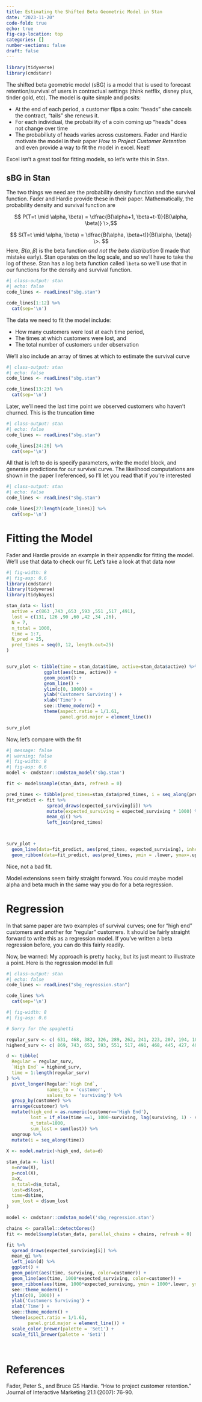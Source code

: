 ```yaml
---
title: Estimating the Shifted Beta Geometric Model in Stan
date: "2023-11-20"
code-fold: true
echo: true
fig-cap-location: top
categories: []
number-sections: false
draft: false
---
```



```r
library(tidyverse)
library(cmdstanr)
```

The shifted beta geometric model (sBG) is a model that is used to forecast retention/survival of users in contractual settings (think netflix, disney plus, tinder gold, etc). The model is quite simple and posits:

* At the end of each period, a customer flips a coin: "heads" she cancels the contract, "tails" she renews it.
* For each individual, the probability of a coin coming up "heads" does not change over time
* The probabiliuty of heads varies across customers.  Fader and Hardie motivate the model in their paper *How to Project Customer Retention* and even provide a way to fit the model in excel. Neat!

Excel isn't a great tool for fitting models, so let's write this in Stan.

## sBG in Stan

The two things we need are the probability density function and the survival function. Fader and Hardie provide these in their paper.  Mathematically, the probability density and survival function are

$$ P(T=t \mid \alpha, \beta) = \dfrac{B(\alpha+1, \beta+t-1)}{B(\alpha, \beta)} \>,$$

$$ S(T=t \mid \alpha, \beta) = \dfrac{B(\alpha, \beta+t)}{B(\alpha, \beta)} \>. $$
Here, $B(\alpha, \beta)$ is the beta function *and not the beta distribution* (I made that mistake early).  Stan operates on the log scale, and so we'll have to take the log of these.  Stan has a log beta function called `lbeta` so we'll use that in our functions for the density and survival function.

```r
#| class-output: stan
#| echo: false
code_lines <- readLines("sbg.stan")

code_lines[1:12] %>% 
  cat(sep='\n')

```

The data we need to fit the model include:

* How many customers were lost at each time period, 
* The times at which customers were lost, and
* The total number of customers under observation

We'll also include an array of times at which to estimate the survival curve

```r
#| class-output: stan
#| echo: false
code_lines <- readLines("sbg.stan")

code_lines[13:23] %>% 
  cat(sep='\n')

```


Later, we'll need the last time point we observed customers who haven't churned.  This is the truncation time


```r
#| class-output: stan
#| echo: false
code_lines <- readLines("sbg.stan")

code_lines[24:26] %>% 
  cat(sep='\n')

```

All that is left to do is specify parameters, write the model block, and generate predictions for our survival curve.  The likelihood computations are shown in the paper I referenced, so I'll let you read that if you're interested


```r
#| class-output: stan
#| echo: false
code_lines <- readLines("sbg.stan")

code_lines[27:length(code_lines)] %>% 
  cat(sep='\n')

```
# Fitting the Model

Fader and Hardie provide an example in their appendix for fitting the model.  We'll use that data to check our fit.  Let's take a look at that data now

```r
#| fig-width: 8
#| fig-asp: 0.6
library(cmdstanr)
library(tidyverse)
library(tidybayes)

stan_data <- list(
  active = c(863 ,743 ,653 ,593 ,551 ,517 ,491),
  lost = c(131, 126 ,90 ,60 ,42 ,34 ,26),
  N = 7,
  n_total = 1000,
  time = 1:7,
  N_pred = 25,
  pred_times = seq(0, 12, length.out=25)
)


surv_plot <- tibble(time = stan_data$time, active=stan_data$active) %>% 
              ggplot(aes(time, active)) + 
              geom_point() + 
              geom_line() + 
              ylim(c(0, 1000)) + 
              ylab('Customers Surviving') +
              xlab('Time') + 
              see::theme_modern() + 
              theme(aspect.ratio = 1/1.61,
                    panel.grid.major = element_line())

surv_plot
```

Now, let's compare with the fit

```r
#| message: false
#| warning: false
#| fig-width: 8
#| fig-asp: 0.6
model <- cmdstanr::cmdstan_model('sbg.stan')

fit <- model$sample(stan_data, refresh = 0)

pred_times <- tibble(pred_times=stan_data$pred_times, i = seq_along(pred_times))
fit_predict <- fit %>% 
               spread_draws(expected_surviving[i]) %>% 
               mutate(expected_surviving = expected_surviving * 1000) %>% 
               mean_qi() %>% 
               left_join(pred_times)



surv_plot + 
  geom_line(data=fit_predict, aes(pred_times, expected_surviving), inherit.aes = F, color='red') + 
  geom_ribbon(data=fit_predict, aes(pred_times, ymin = .lower, ymax=.upper), inherit.aes = F, fill='red', alpha=0.5)
```

Nice, not a bad fit.

Model extensions seem fairly straight forward.  You could maybe model alpha and beta much in the same way you do for a beta regression.

# Regression

In that same paper are two examples of survival curves; one for "high end" customers and another for "regular" customers.  It should be fairly straight forward to write this as a regression model. If you've written a beta regression before, you can do this fairly readily.

Now, be warned:  My approach is pretty hacky, but its just meant to illustrate a point.  Here is the regression model in full

```r
#| class-output: stan
#| echo: false
code_lines <- readLines("sbg_regression.stan")

code_lines %>% 
  cat(sep='\n')
```


```r
#| fig-width: 8
#| fig-asp: 0.6

# Sorry for the spaghetti

regular_surv <- c( 631, 468, 382, 326, 289, 262, 241, 223, 207, 194, 183, 173)
highend_surv <- c( 869, 743, 653, 593, 551, 517, 491, 468, 445, 427, 409, 394)

d <- tibble(
  Regular = regular_surv,
  `High End` = highend_surv,
  time = 1:length(regular_surv)
) %>% 
  pivot_longer(Regular:`High End`, 
               names_to = 'customer', 
               values_to = 'surviving') %>% 
  group_by(customer) %>% 
  arrange(customer) %>% 
  mutate(high_end = as.numeric(customer=='High End'),
         lost = if_else(time ==1, 1000-surviving, lag(surviving, 1) - surviving),
         n_total=1000,
         sum_lost = sum(lost)) %>% 
  ungroup %>% 
  mutate(i = seq_along(time))
  
X <- model.matrix(~high_end, data=d)

stan_data <- list(
  n=nrow(X),
  p=ncol(X),
  X=X,
  n_total=d$n_total,
  lost=d$lost,
  time=d$time,
  sum_lost = d$sum_lost
)

model <- cmdstanr::cmdstan_model('sbg_regression.stan')

chains <- parallel::detectCores()
fit <- model$sample(stan_data, parallel_chains = chains, refresh = 0)

fit %>% 
  spread_draws(expected_surviving[i]) %>% 
  mean_qi %>% 
  left_join(d) %>% 
  ggplot() + 
  geom_point(aes(time, surviving, color=customer)) + 
  geom_line(aes(time, 1000*expected_surviving, color=customer)) + 
  geom_ribbon(aes(time, 1000*expected_surviving, ymin = 1000*.lower, ymax = 1000*.upper, fill=customer), alpha = 0.25) + 
  see::theme_modern() + 
  ylim(c(0, 1000)) + 
  ylab('Customers Surviving') +
  xlab('Time') + 
  see::theme_modern() + 
  theme(aspect.ratio = 1/1.61,
        panel.grid.major = element_line()) + 
  scale_color_brewer(palette = 'Set1') + 
  scale_fill_brewer(palette = 'Set1')

  
```



# References

Fader, Peter S., and Bruce GS Hardie. "How to project customer retention." Journal of Interactive Marketing 21.1 (2007): 76-90.
